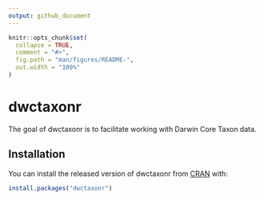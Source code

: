 ```yaml
---
output: github_document
---
```


<!-- README.md is generated from README.Rmd. Please edit that file -->

```r
knitr::opts_chunk$set(
  collapse = TRUE,
  comment = "#>",
  fig.path = "man/figures/README-",
  out.width = "100%"
)
```

# dwctaxonr

<!-- badges: start -->
<!-- badges: end -->

The goal of dwctaxonr is to facilitate working with Darwin Core Taxon data.

## Installation

You can install the released version of dwctaxonr from [CRAN](https://CRAN.R-project.org) with:

``` r
install.packages("dwctaxonr")
```
